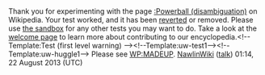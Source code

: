 <article id="40317905" title=User talk:Andylumm>
	<talkpage id="40317905" title="User talk:Andylumm">
Thank you for experimenting with the page [[:Powerball (disambiguation)]] on Wikipedia. Your test worked, and it has been [[Help:Reverting|reverted]] or removed. Please use [[Wikipedia:Sandbox|the sandbox]] for any other tests you may want to do. Take a look at the [[Wikipedia:Introduction|welcome page]] to learn more about contributing to our encyclopedia.&lt;!-- Template:Test (first level warning) --&gt;&lt;!--Template:uw-test1--&gt;&lt;!--Template:uw-huggle1--&gt;  Please see [[WP:MADEUP]]. [[User:NawlinWiki|NawlinWiki]] ([[User talk:NawlinWiki|talk]]) 01:14, 22 August 2013 (UTC)
	</talkpage>
</article>